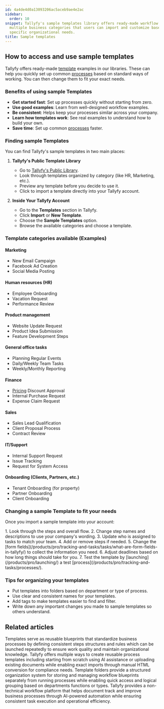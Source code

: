 ```yaml
---
id: 4a4de4d0a13093206ac5aceb9ae4e2ac
sidebar:
  order: 10
snippet: Tallyfy's sample templates library offers ready-made workflow examples across
  multiple business categories that users can import and customize based on their
  specific organizational needs.
title: Sample templates
---
```



## How to access and use sample templates

Tallyfy offers ready-made [template](/products/pro/documenting/templates/) examples in our libraries. These can help you quickly set up common [processes](/products/pro/tracking-and-tasks/processes/) based on standard ways of working. You can then change them to fit your exact needs.

### Benefits of using sample Templates
- **Get started fast**: Set up processes quickly without starting from zero.
- **Use good examples**: Learn from well-designed workflow examples.
- **Be consistent**: Helps keep your processes similar across your company.
- **Learn how templates work**: See real examples to understand how to build your own.
- **Save time**: Set up common [processes](/products/pro/tracking-and-tasks/processes/) faster.

### Finding sample Templates

You can find Tallyfy's sample templates in two main places:

1. **Tallyfy's Public Template Library**
   - Go to [Tallyfy's Public Library](https://go.tallyfy.com/public/library).
   - Look through templates organized by category (like HR, Marketing, etc.).
   - Preview any template before you decide to use it.
   - Click to import a template directly into your Tallyfy account.

2. **Inside Your Tallyfy Account**
   - Go to the **Templates** section in Tallyfy.
   - Click **Import** or **New Template**.
   - Choose the **Sample Templates** option.
   - Browse the available categories and choose a template.

### Template categories available (Examples)

#### Marketing
- New Email Campaign
- Facebook Ad Creation
- Social Media Posting

#### Human resources (HR)
- Employee Onboarding
- Vacation Request
- Performance Review

#### Product management
- Website Update Request
- Product Idea Submission
- Feature Development Steps

#### General office tasks
- Planning Regular Events
- Daily/Weekly Team Tasks
- Weekly/Monthly Reporting

#### Finance
- [Pricing](/products/pro/pricing/) Discount Approval
- Internal Purchase Request
- Expense Claim Request

#### Sales
- Sales Lead Qualification
- Client Proposal Process
- Contract Review

#### IT/Support
- Internal Support Request
- Issue Tracking
- Request for System Access

#### Onboarding (Clients, Partners, etc.)
- Tenant Onboarding (for property)
- Partner Onboarding
- Client Onboarding

### Changing a sample Template to fit your needs

Once you import a sample template into your account:

<Steps>
1. Look through the steps and overall flow.
2. Change step names and descriptions to use your company's wording.
3. Update who is assigned to tasks to match your team.
4. Add or remove steps if needed.
5. Change the [form fields](/products/pro/tracking-and-tasks/tasks/what-are-form-fields-in-tallyfy/) to collect the information you need.
6. Adjust deadlines based on how long things should take for you.
7. Test the template by [launching](/products/pro/launching/) a test [process](/products/pro/tracking-and-tasks/processes/).
</Steps>

### Tips for organizing your templates

- Put templates into folders based on department or type of process.
- Use clear and consistent names for your templates.
- Add tags to make templates easier to find and filter.
- Write down any important changes you made to sample templates so others understand.


## Related articles
<CardGrid>
<LinkTitleCard header="<b>Documenting > Templates</b>" href="/products/pro/documenting/templates/" > Templates serve as reusable blueprints that standardize business processes by defining consistent steps structures and rules which can be launched repeatedly to ensure work quality and maintain organizational knowledge. </LinkTitleCard>
<LinkTitleCard header="<b>Templates > Create a template</b>" href="/products/pro/documenting/templates/create-template/" > Tallyfy offers multiple ways to create reusable process templates including starting from scratch using AI assistance or uploading existing documents while enabling exact imports through manual HTML conversion for compliance needs. </LinkTitleCard>
<LinkTitleCard header="<b>Templates > Organize templates into folders</b>" href="/products/pro/documenting/templates/organize-templates-into-folders/" > Template folders provide a structured organization system for storing and managing workflow blueprints separately from running processes while enabling quick access and logical grouping based on departments functions or types. </LinkTitleCard>
<LinkTitleCard header="<b>Introduction</b>" href="/products/pro/" > Tallyfy provides a non-technical workflow platform that helps document track and improve business processes through AI-powered automation while ensuring consistent task execution and operational efficiency. </LinkTitleCard>
</CardGrid>